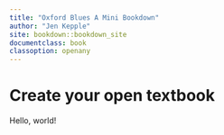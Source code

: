 ```yaml
---
title: "Oxford Blues A Mini Bookdown"
author: "Jen Kepple"
site: bookdown::bookdown_site
documentclass: book
classoption: openany
---
```


# Create your open textbook

Hello, world!
